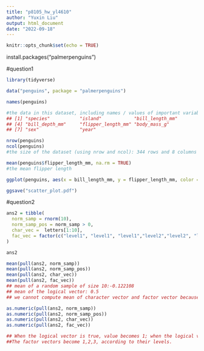 ```yaml
---
title: "p8105_hw_yl4610"
author: "Yuxin Liu"
output: html_document
date: "2022-09-18"
---
```


```r
knitr::opts_chunk$set(echo = TRUE)
```

install.packages("palmerpenguins")

#question1
```r
library(tidyverse)

data("penguins", package = "palmerpenguins")

names(penguins)

#the data in this dataset, including names / values of important variables:
## [1] "species"           "island"            "bill_length_mm"   
## [4] "bill_depth_mm"     "flipper_length_mm" "body_mass_g"      
## [7] "sex"               "year"

nrow(penguins)
ncol(penguins)
#the size of the dataset (using nrow and ncol): 344 rows and 8 columns

mean(penguins$flipper_length_mm, na.rm = TRUE)
#the mean flipper length

ggplot(penguins, aes(x = bill_length_mm, y = flipper_length_mm, color = species)) + geom_point() 

ggsave("scatter_plot.pdf")
```

#question2
```r
ans2 = tibble(
  norm_samp = rnorm(10),
  norm_samp_pos = norm_samp > 0,
  char_vec =  letters[1:10],
  fac_vec = factor(c("level1", "level1", "level1","level2","level2", "level2", "level3","level3","level3", "level3"), levels = c("level1", "level2", "level3")),
)

ans2

mean(pull(ans2, norm_samp))
mean(pull(ans2, norm_samp_pos))
mean(pull(ans2, char_vec))
mean(pull(ans2, fac_vec))
## mean of a random sample of size 10:-0.122108
## mean of the logical vector: 0.5
## we cannot compute mean of character vector and factor vector because we only can compute mean of numeric or logical factor 

as.numeric(pull(ans2, norm_samp))
as.numeric(pull(ans2, norm_samp_pos))
as.numeric(pull(ans2, char_vec))
as.numeric(pull(ans2, fac_vec))

## When the logical vector is true, value becomes 1; when the logical vector is false, value becomes 0; The character vectors become NA.
##The factor vectors become 1,2,3, according to their levels. 

```

